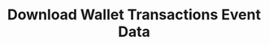 ---
title: "Download Wallet Transactions Event Data"
openapi: "GET /rest/finance/transactions/download/{startAt}/{endAt}"
---